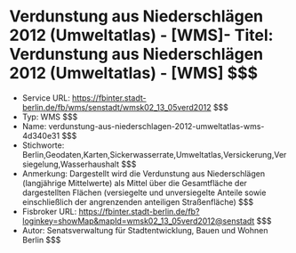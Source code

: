 # Verdunstung aus Niederschlägen 2012 (Umweltatlas) - [WMS]- Titel: Verdunstung aus Niederschlägen 2012 (Umweltatlas) - [WMS] $$$
- Service URL: https://fbinter.stadt-berlin.de/fb/wms/senstadt/wmsk02_13_05verd2012 $$$
- Typ: WMS $$$
- Name: verdunstung-aus-niederschlagen-2012-umweltatlas-wms-4d340e31 $$$
- Stichworte: Berlin,Geodaten,Karten,Sickerwasserrate,Umweltatlas,Versickerung,Versiegelung,Wasserhaushalt $$$
- Anmerkung: Dargestellt wird die Verdunstung aus Niederschlägen (langjährige Mittelwerte) als Mittel über die Gesamtfläche der dargestellten Flächen (versiegelte und unversiegelte Anteile sowie einschließlich der angrenzenden anteiligen Straßenfläche) $$$
- Fisbroker URL: https://fbinter.stadt-berlin.de/fb?loginkey=showMap&mapId=wmsk02_13_05verd2012@senstadt $$$
- Autor: Senatsverwaltung für Stadtentwicklung, Bauen und Wohnen Berlin $$$
